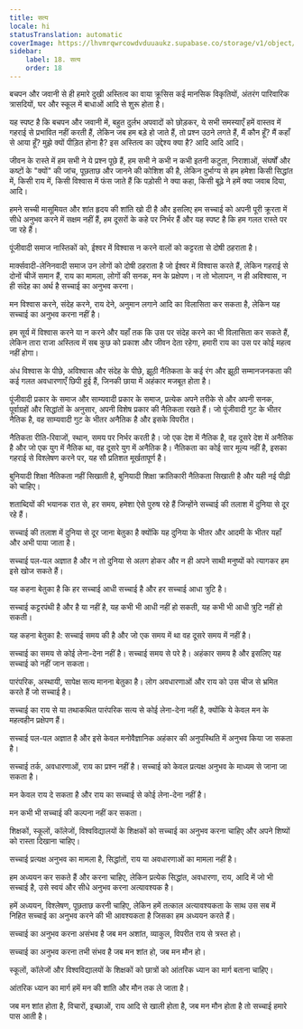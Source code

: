 ```yaml
---
title: सत्य
locale: hi
statusTranslation: automatic
coverImage: https://lhvmrqwrcowdvduuaukz.supabase.co/storage/v1/object/public/strapi-uploads/small_cover-educacion-fundamental.webp-2d51a7828a2b1309555be27f7e2a61a0.webp
sidebar:
    label: 18. सत्य
    order: 18
---
```

बचपन और जवानी से ही हमारे दुखी अस्तित्व का वाया क्रूसिस कई मानसिक विकृतियों, अंतरंग पारिवारिक त्रासदियों, घर और स्कूल में बाधाओं आदि से शुरू होता है।

यह स्पष्ट है कि बचपन और जवानी में, बहुत दुर्लभ अपवादों को छोड़कर, ये सभी समस्याएँ हमें वास्तव में गहराई से प्रभावित नहीं करती हैं, लेकिन जब हम बड़े हो जाते हैं, तो प्रश्न उठने लगते हैं, मैं कौन हूँ? मैं कहाँ से आया हूँ? मुझे क्यों पीड़ित होना है? इस अस्तित्व का उद्देश्य क्या है? आदि आदि आदि।

जीवन के रास्ते में हम सभी ने ये प्रश्न पूछे हैं, हम सभी ने कभी न कभी इतनी कटुता, निराशाओं, संघर्षों और कष्टों के "क्यों" की जांच, पूछताछ और जानने की कोशिश की है, लेकिन दुर्भाग्य से हम हमेशा किसी सिद्धांत में, किसी राय में, किसी विश्वास में फंस जाते हैं कि पड़ोसी ने क्या कहा, किसी बूढ़े ने हमें क्या जवाब दिया, आदि।

हमने सच्ची मासूमियत और शांत हृदय की शांति खो दी है और इसलिए हम सच्चाई को अपनी पूरी क्रूरता में सीधे अनुभव करने में सक्षम नहीं हैं, हम दूसरों के कहे पर निर्भर हैं और यह स्पष्ट है कि हम गलत रास्ते पर जा रहे हैं।

पूंजीवादी समाज नास्तिकों को, ईश्वर में विश्वास न करने वालों को कट्टरता से दोषी ठहराता है।

मार्क्सवादी-लेनिनवादी समाज उन लोगों को दोषी ठहराता है जो ईश्वर में विश्वास करते हैं, लेकिन गहराई से दोनों चीजें समान हैं, राय का मामला, लोगों की सनक, मन के प्रक्षेपण। न तो भोलापन, न ही अविश्वास, न ही संदेह का अर्थ है सच्चाई का अनुभव करना।

मन विश्वास करने, संदेह करने, राय देने, अनुमान लगाने आदि का विलासिता कर सकता है, लेकिन यह सच्चाई का अनुभव करना नहीं है।

हम सूर्य में विश्वास करने या न करने और यहाँ तक कि उस पर संदेह करने का भी विलासिता कर सकते हैं, लेकिन तारा राजा अस्तित्व में सब कुछ को प्रकाश और जीवन देता रहेगा, हमारी राय का उस पर कोई महत्व नहीं होगा।

अंध विश्वास के पीछे, अविश्वास और संदेह के पीछे, झूठी नैतिकता के कई रंग और झूठी सम्मानजनकता की कई गलत अवधारणाएँ छिपी हुई हैं, जिनकी छाया में अहंकार मजबूत होता है।

पूंजीवादी प्रकार के समाज और साम्यवादी प्रकार के समाज, प्रत्येक अपने तरीके से और अपनी सनक, पूर्वाग्रहों और सिद्धांतों के अनुसार, अपनी विशेष प्रकार की नैतिकता रखते हैं। जो पूंजीवादी गुट के भीतर नैतिक है, वह साम्यवादी गुट के भीतर अनैतिक है और इसके विपरीत।

नैतिकता रीति-रिवाजों, स्थान, समय पर निर्भर करती है। जो एक देश में नैतिक है, वह दूसरे देश में अनैतिक है और जो एक युग में नैतिक था, वह दूसरे युग में अनैतिक है। नैतिकता का कोई सार मूल्य नहीं है, इसका गहराई से विश्लेषण करने पर, यह सौ प्रतिशत मूर्खतापूर्ण है।

बुनियादी शिक्षा नैतिकता नहीं सिखाती है, बुनियादी शिक्षा क्रांतिकारी नैतिकता सिखाती है और यही नई पीढ़ी को चाहिए।

शताब्दियों की भयानक रात से, हर समय, हमेशा ऐसे पुरुष रहे हैं जिन्होंने सच्चाई की तलाश में दुनिया से दूर रहे हैं।

सच्चाई की तलाश में दुनिया से दूर जाना बेतुका है क्योंकि यह दुनिया के भीतर और आदमी के भीतर यहाँ और अभी पाया जाता है।

सच्चाई पल-पल अज्ञात है और न तो दुनिया से अलग होकर और न ही अपने साथी मनुष्यों को त्यागकर हम इसे खोज सकते हैं।

यह कहना बेतुका है कि हर सच्चाई आधी सच्चाई है और हर सच्चाई आधा त्रुटि है।

सच्चाई कट्टरपंथी है और है या नहीं है, यह कभी भी आधी नहीं हो सकती, यह कभी भी आधी त्रुटि नहीं हो सकती।

यह कहना बेतुका है: सच्चाई समय की है और जो एक समय में था वह दूसरे समय में नहीं है।

सच्चाई का समय से कोई लेना-देना नहीं है। सच्चाई समय से परे है। अहंकार समय है और इसलिए यह सच्चाई को नहीं जान सकता।

पारंपरिक, अस्थायी, सापेक्ष सत्य मानना ​​बेतुका है। लोग अवधारणाओं और राय को उस चीज से भ्रमित करते हैं जो सच्चाई है।

सच्चाई का राय से या तथाकथित पारंपरिक सत्य से कोई लेना-देना नहीं है, क्योंकि ये केवल मन के महत्वहीन प्रक्षेपण हैं।

सच्चाई पल-पल अज्ञात है और इसे केवल मनोवैज्ञानिक अहंकार की अनुपस्थिति में अनुभव किया जा सकता है।

सच्चाई तर्क, अवधारणाओं, राय का प्रश्न नहीं है। सच्चाई को केवल प्रत्यक्ष अनुभव के माध्यम से जाना जा सकता है।

मन केवल राय दे सकता है और राय का सच्चाई से कोई लेना-देना नहीं है।

मन कभी भी सच्चाई की कल्पना नहीं कर सकता।

शिक्षकों, स्कूलों, कॉलेजों, विश्वविद्यालयों के शिक्षकों को सच्चाई का अनुभव करना चाहिए और अपने शिष्यों को रास्ता दिखाना चाहिए।

सच्चाई प्रत्यक्ष अनुभव का मामला है, सिद्धांतों, राय या अवधारणाओं का मामला नहीं है।

हम अध्ययन कर सकते हैं और करना चाहिए, लेकिन प्रत्येक सिद्धांत, अवधारणा, राय, आदि में जो भी सच्चाई है, उसे स्वयं और सीधे अनुभव करना अत्यावश्यक है।

हमें अध्ययन, विश्लेषण, पूछताछ करनी चाहिए, लेकिन हमें तत्काल अत्यावश्यकता के साथ उस सब में निहित सच्चाई का अनुभव करने की भी आवश्यकता है जिसका हम अध्ययन करते हैं।

सच्चाई का अनुभव करना असंभव है जब मन अशांत, व्याकुल, विपरीत राय से त्रस्त हो।

सच्चाई का अनुभव करना तभी संभव है जब मन शांत हो, जब मन मौन हो।

स्कूलों, कॉलेजों और विश्वविद्यालयों के शिक्षकों को छात्रों को आंतरिक ध्यान का मार्ग बताना चाहिए।

आंतरिक ध्यान का मार्ग हमें मन की शांति और मौन तक ले जाता है।

जब मन शांत होता है, विचारों, इच्छाओं, राय आदि से खाली होता है, जब मन मौन होता है तो सच्चाई हमारे पास आती है।

